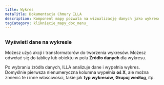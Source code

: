 ```yaml
---
title: Wykres
metaTitle: Dokumentacja Chmury ILLA
description: Komponent mapy pozwala na wizualizację danych jako wykresów i wykresów. Jest zbudowany przy użyciu Chart.js.
tagCategory: kliknięcie_mapy_doc_menu_
---
```


## <Heading hidden>Wykres</Heading>

### Wyświetl dane na wykresie

Możesz użyć akcji i transformatorów do tworzenia wykresów. Możesz odwołać się do tablicy lub obiektu w polu **Źródło danych** dla wykresu. 

Po wybraniu źródła danych, ILLA analizuje dane i wypełnia wykres. Domyślnie pierwsza nienumeryczna kolumna wypełnia **oś X**, ale można zmienić te i inne właściwości, takie jak **typ wykresów**, **Grupuj według**, itp.

<img src='https://cdn.illacloud.com/official-website/img/docs/assemble/chart1.png' alt="" />

<img src='https://cdn.illacloud.com/official-website/img/docs/assemble/chart2.png' alt="" />
